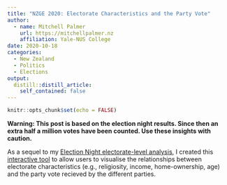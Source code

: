 ```yaml
---
title: "NZGE 2020: Electorate Characteristics and the Party Vote"
author:
  - name: Mitchell Palmer
    url: https://mitchellpalmer.nz
    affiliation: Yale-NUS College
date: 2020-10-18
categories:
  - New Zealand
  - Politics
  - Elections
output:
  distill::distill_article:
    self_contained: false
---
```



```r
knitr::opts_chunk$set(echo = FALSE)
```

**Warning: This post is based on the election night results. Since then an extra
half a million votes have been counted. Use these insights with caution.**

As a sequel to my [Election Night electorate-level analysis](posts/2020-11-15-nz-general-election-2020-election-night-analysis-by-electorate/), I created this [interactive tool](https://mitchellpalmer.shinyapps.io/Election2020Interactive/) to allow users to visualise the relationships between electorate characteristics (e.g., religiosity, income, home-ownership, age) and the party vote recieved by the different parties.
